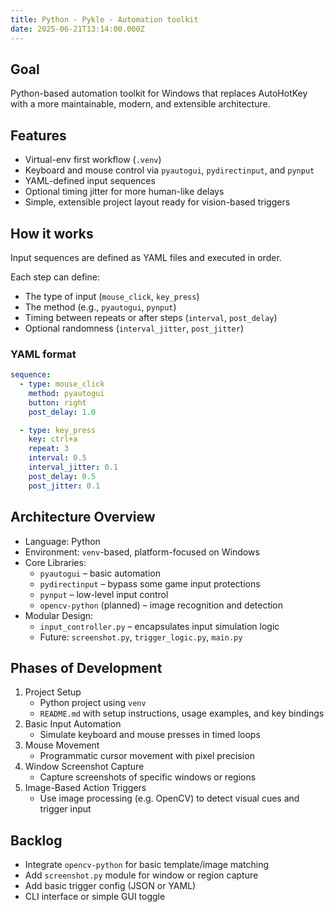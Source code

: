 ```yaml
---
title: Python - Pykle - Automation toolkit
date: 2025-06-21T13:14:00.000Z
---
```



## Goal

Python-based automation toolkit for Windows that replaces AutoHotKey with a more maintainable, modern, and extensible architecture.

## Features

- Virtual-env first workflow (`.venv`)
- Keyboard and mouse control via `pyautogui`, `pydirectinput`, and `pynput`
- YAML-defined input sequences
- Optional timing jitter for more human-like delays
- Simple, extensible project layout ready for vision-based triggers

## How it works

Input sequences are defined as YAML files and executed in order.

Each step can define:
* The type of input (`mouse_click`, `key_press`)
* The method (e.g., `pyautogui`, `pynput`)
* Timing between repeats or after steps (`interval`, `post_delay`)
* Optional randomness (`interval_jitter`, `post_jitter`)
 
### YAML format

```yaml
sequence:
  - type: mouse_click
    method: pyautogui
    button: right
    post_delay: 1.0

  - type: key_press
    key: ctrl+a
    repeat: 3
    interval: 0.5
    interval_jitter: 0.1
    post_delay: 0.5
    post_jitter: 0.1
```

## Architecture Overview

* Language: Python
* Environment: `venv`-based, platform-focused on Windows
* Core Libraries:
  * `pyautogui` – basic automation
  * `pydirectinput` – bypass some game input protections
  * `pynput` – low-level input control
  * `opencv-python` (planned) – image recognition and detection
* Modular Design:
  * `input_controller.py` – encapsulates input simulation logic
  * Future: `screenshot.py`, `trigger_logic.py`, `main.py`

## Phases of Development

1. Project Setup
   * Python project using `venv`
   * `README.md` with setup instructions, usage examples, and key bindings
2. Basic Input Automation
   * Simulate keyboard and mouse presses in timed loops
3. Mouse Movement
   * Programmatic cursor movement with pixel precision
4. Window Screenshot Capture
   * Capture screenshots of specific windows or regions
5. Image-Based Action Triggers
   * Use image processing (e.g. OpenCV) to detect visual cues and trigger input

## Backlog

* Integrate `opencv-python` for basic template/image matching
* Add `screenshot.py` module for window or region capture
* Add basic trigger config (JSON or YAML)
* CLI interface or simple GUI toggle


